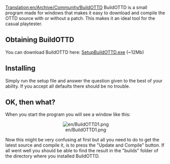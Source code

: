 [[Translation:en/Archive/Community/BuildOTTD]]
BuildOTTD is a small program made for windows that makes it easy to download and compile the OTTD source with or without a patch.
This makes it an ideal tool for the casual playtester.

== Obtaining BuildOTTD ==
You can download BuildOTTD here: [http://rapidshare.com/files/31876033/SetupBuildOTTD.exe.html SetupBuildOTTD.exe] (~12Mb)

== Installing ==
Simply run the setup file and answer the question given to the best of your ability.
If you accept all defaults there should be no trouble.
{{en/Warning|'''Always choose a path without spaces in it.'''<br>
This is a limitation in the underlying tools used by BuildOTTD.}}

== OK, then what? ==
When you start the program you will see a window like this:
<center>[[File:en/BuildOTTD1.png]]</center>
Now this might be very confusing at first but all you need to do to get the latest source and compile it, is to press the "Update and Compile" button.
If all went well you should be able to find the result in the "builds" folder of the directory where you installed BuildOTTD.